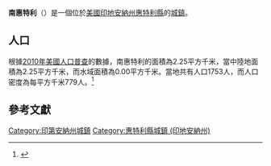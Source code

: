 {{noteTA
|G1=USState
|G2=地名
|G3=Unit
}}
{{Infobox settlement
|name            = 南惠特利
|native_name = South Whitley
|settlement_type          = [[鎮|城鎮]]
|image_skyline            = South Whitley Indiana.jpg
|imagesize                = 250px
|image_map                = Whitley County Indiana Incorporated and Unincorporated areas South Whitley Highlighted 1871612.svg
|mapsize                  = 250px
|subdivision_type         = [[世界政區索引|國家]]
|subdivision_type1        = [[美国州份|州份]]
|subdivision_type2        = [[印地安納州行政區劃|縣]]
|subdivision_name         = [[美国|美国]]
|subdivision_name1        = [[印地安納州|印地安納州]]
|subdivision_name2        = [[惠特利縣_(印地安納州)|惠特利縣]]
|elevation_ft             = 804
|elevation_m              = 245
|timezone                 = [[北美东部时区|CST]]
|area_total_km2           = 2.25
|area_land_km2            = 2.25
|area_water_km2           = 0.00
|area_total_sq_mi         = 
|area_land_sq_mi          = 
|area_water_sq_mi         = 
|population_as_of         = [[2010年美國人口普查|2010]]
|population_footnotes     = 
|population_total         = 1753
|population_density_km2   = auto
|population_density_sq_mi = auto
|utc_offset               = -5
|coordinates              = {{coord|41|05|09|N|85|37|38|W|display=inline,title}}
| coor_pinpoint           = 
| coordinates_footnotes   = 
|timezone_DST             = EDT
|utc_offset_DST           = -4
|postal_code_type         = [[美國郵區編號|郵區編號]]
|postal_code              = 46787
|area_code                = {{link-en|电话区号260|Area code 260|260}}
|blank_name = [[地名信息系统|GNIS ID]]
|blank_info = 443869<ref name="GNIS">{{cite gnis|443869|South Whitley}}</ref>
}}
'''南惠特利'''（{{lang-en|South Whitley}}）是一個位於[[美國|美國]][[印地安納州|印地安納州]][[惠特利縣_(印地安納州)|惠特利縣]]的[[鎮|城鎮]]。

== 人口 ==
根據[[2010年美國人口普查|2010年美國人口普查]]的數據，南惠特利的面積為2.25平方千米，當中陸地面積為2.25平方千米，而水域面積為0.00平方千米。當地共有人口1753人，而人口密度為每平方千米779人。<ref name="GR8">{{cite web|url=http://factfinder2.census.gov|publisher=[[美国人口调查局|美国人口调查局]]|accessdate=2011-05-14|title=American FactFinder|archive-date=2013-09-11|archive-url=https://web.archive.org/web/20130911234518/http://factfinder2.census.gov/|dead-url=no}}</ref>

== 參考文獻 ==
{{reflist}}
{{惠特利縣 (印地安納州)}}
{{Indiana-geo-stub}}
{{DEFAULTSORT:South Whitley, Indiana}}
[[Category:印第安納州城鎮|Category:印第安納州城鎮]]
[[Category:惠特利縣城鎮_(印地安納州)|Category:惠特利縣城鎮 (印地安納州)]]